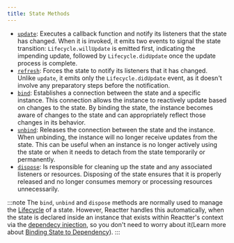 ```yaml
---
title: State Methods
---
```


- <HM><a href="https://pub.dev/documentation/reactter/latest/reactter/ReactterState/update.html" target="_blank">`update`</a></HM>: Executes a callback function and notify its listeners that the state has changed.
When it is invoked, it emits two events to signal the state transition:
<HE>`Lifecycle.willUpdate`</HE> is emitted first, indicating the impending update, followed by <HE>`Lifecycle.didUpdate`</HE> once the update process is complete.
- <HM><a href="https://pub.dev/documentation/reactter/latest/reactter/ReactterState/refresh.html" target="_blank">`refresh`</a></HM>: Forces the state to notify its listeners that it has changed.
Unlike <HM>`update`</HM>, it emits only the <HE>`Lifecycle.didUpdate`</HE> event, as it doesn't involve any preparatory steps before the notification.
- <HM><a href="https://pub.dev/documentation/reactter/latest/reactter/ReactterState/bind.html" target="_blank">`bind`</a></HM>: Establishes a connection between the state and a specific instance.
This connection allows the instance to reactively update based on changes to the state.
By binding the state, the instance becomes aware of changes to the state and can appropriately reflect those changes in its behavior.
- <HM><a href="https://pub.dev/documentation/reactter/latest/reactter/ReactterState/unbind.html" target="_blank">`unbind`</a></HM>: Releases the connection between the state and the instance.
When unbinding, the instance will no longer receive updates from the state.
This can be useful when an instance is no longer actively using the state or when it needs to detach from the state temporarily or permanently.
- <HM><a href="https://pub.dev/documentation/reactter/latest/reactter/ReactterState/dispose.html" target="_blank">`dispose`</a></HM>: Is responsible for cleaning up the state and any associated listeners or resources.
Disposing of the state ensures that it is properly released and no longer consumes memory or processing resources unnecessarily.

:::note
The <HM>`bind`</HM>, <HM>`unbind`</HM> and <HM>`dispose`</HM> methods are normally used to manage the <HT>[Lifecycle](/reactter/core_concepts/lifecycle)</HT> of a state.
However, Reactter handles this automatically, when the state is declared inside an instance that exists within Reactter's context via the [dependecy injection](/reactter/core_concepts/reactter_three_pillars/#dependency-injection), so you don't need to worry about it(Learn more about [Binding State to Dependency](/reactter/learn_more/binding_state_to_dependency/)).
:::
